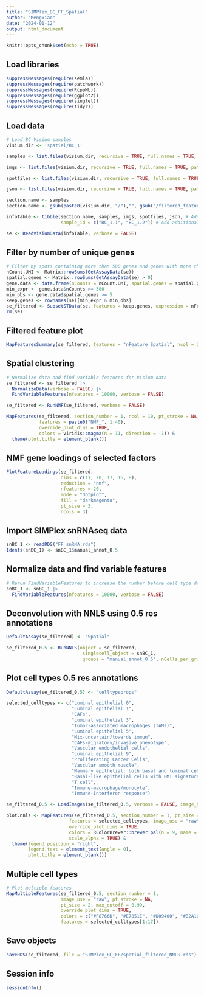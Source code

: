 ```yaml
---
title: "SIMPlex_BC_FF_Spatial"
author: "Mengxiao"
date: "2024-01-12"
output: html_document
---
```


```r
knitr::opts_chunk$set(echo = TRUE)
```

## Load libraries

```r
suppressMessages(require(semla))
suppressMessages(require(patchwork))
suppressMessages(require(RcppML))
suppressMessages(require(ggplot2))
suppressMessages(require(singlet))
suppressMessages(require(tidyr))
```

## Load data

```r
# Load BC Visium samples
visium.dir <- 'spatial/BC_1'

samples <- list.files(visium.dir, recursive = TRUE, full.names = TRUE, pattern = 'filtered_feature_bc_matrix.h5')

imgs <- list.files(visium.dir, recursive = TRUE, full.names = TRUE, pattern = 'tissue_hires_image.png')

spotfiles <- list.files(visium.dir, recursive = TRUE, full.names = TRUE, pattern = 'tissue_positions.csv')

json <- list.files(visium.dir, recursive = TRUE, full.names = TRUE, pattern = 'scalefactors_json.json')

section.name <- samples
section.name <- gsub(paste0(visium.dir, "/"),"", gsub("/filtered_feature_bc_matrix.h5", "", section.name))

infoTable <- tibble(section.name, samples, imgs, spotfiles, json, # Add required columns
                    sample_id = c("BC_1.1", "BC_1.2")) # Add additional column

se <- ReadVisiumData(infoTable, verbose = FALSE)
```

## Filter by number of unique genes

```r
# Filter by spots containing more than 500 genes and genes with more than 300 UMIs as well as at least 5 spots
nCount.UMI <- Matrix::rowSums(GetAssayData(se))
spatial.genes <- Matrix::rowSums(GetAssayData(se) > 0)
gene.data <- data.frame(nCounts = nCount.UMI, spatial.genes = spatial.genes)
min_expr <- gene.data$nCounts >= 300
min_obs <- gene.data$spatial.genes >= 5
keep.genes <- rownames(se)[min_expr & min_obs]
se_filtered <- SubsetSTData(se, features = keep.genes, expression = nFeature_Spatial > 500)
rm(se)
```

## Filtered feature plot
```r
MapFeaturesSummary(se_filtered, features = "nFeature_Spatial", ncol = 2, subplot_type = "histogram")
```

## Spatial clustering

```r
# Normalize data and find variable features for Visium data
se_filtered <- se_filtered |>
  NormalizeData(verbose = FALSE) |>
  FindVariableFeatures(nfeatures = 10000, verbose = FALSE)

se_filtered <- RunNMF(se_filtered, verbose = FALSE)

MapFeatures(se_filtered, section_number = 1, ncol = 10, pt_stroke = NA,
            features = paste0("NMF_", 1:40), 
            override_plot_dims = TRUE, 
            colors = viridis::magma(n = 11, direction = -1)) &
  theme(plot.title = element_blank())
```

## NMF gene loadings of selected factors

```r
PlotFeatureLoadings(se_filtered, 
                    dims = c(11, 20, 17, 16, 8), 
                    reduction = "nmf", 
                    nfeatures = 20,
                    mode = "dotplot", 
                    fill = "darkmagenta",
                    pt_size = 3,
                    ncols = 3)
```

## Import SIMPlex snRNAseq data
```r
snBC_1 <- readRDS("FF_snRNA.rds")
Idents(snBC_1) <- snBC_1$manual_annot_0.5
```

## Normalize data and find variable features

```r
# Rerun FindVariableFeatures to increase the number before cell type deconvolution
snBC_1 <- snBC_1 |> 
  FindVariableFeatures(nfeatures = 10000, verbose = FALSE)
```

## Deconvolution with NNLS using 0.5 res annotations
```r
DefaultAssay(se_filtered) <- "Spatial"

se_filtered_0.5 <- RunNNLS(object = se_filtered, 
                            singlecell_object = snBC_1, 
                            groups = "manual_annot_0.5", nCells_per_group = 2000)
```

## Plot cell types 0.5 res annotations

```r
DefaultAssay(se_filtered_0.5) <- "celltypeprops"

selected_celltypes <- c("Luminal epithelial 0",
                        "Luminal epithelial 1", 
                        "CAFs", 
                        "Luminal epithelial 3",
                        "Tumor-associated macrophages (TAMs)",  
                        "Luminal epithelial 5",     
                        "Mix-uncertain/towards immun",
                        "CAFs-migratory/invasive phenotype",
                        "Vascular endothelial cells",
                        "Luminal epithelial 9",
                        "Proliferating Cancer Cells",
                        "Vascular smooth muscle",
                        "Mammary epithelial: both basal and luminal cells feature",
                        "Basal-like epithelial cells with EMT signature",
                        "T cell",
                        "Immune-macrophage/monocyte",
                        "Immune-Interferon response")

se_filtered_0.5 <- LoadImages(se_filtered_0.5, verbose = FALSE, image_height = 1944)

plot.nnls <- MapFeatures(se_filtered_0.5, section_number = 1, pt_size = 1, 
                       features = selected_celltypes, image_use = "raw",
                       override_plot_dims = TRUE,
                       colors = RColorBrewer::brewer.pal(n = 9, name = "Blues"), 
                       scale_alpha = TRUE) & 
  theme(legend.position = "right",
        legend.text = element_text(angle = 0), 
        plot.title = element_blank())
```

## Multiple cell types

```r
# Plot multiple features
MapMultipleFeatures(se_filtered_0.5, section_number = 1, 
                    image_use = "raw", pt_stroke = NA,
                    pt_size = 2, max_cutoff = 0.99,
                    override_plot_dims = TRUE, 
                    colors = c("#F8766D", "#E7851E", "#D09400", "#B2A100", "#89AC00", "#45B500", "#00BC51", "#00C087", "#00C0B2", "#00BCD6", "#00B3F2", "#29A3FF", "#9C8DFF", "#D277FF", "#F166E8", "#FF61C7", "#FF689E"),
                    features = selected_celltypes[1:17])
```

## Save objects

```r
saveRDS(se_filtered, file = "SIMPlex_BC_FF/spatial_filtered_NNLS.rds")
```

## Session info
```r
sessionInfo()
```


